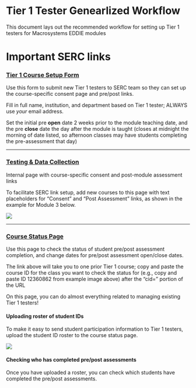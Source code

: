 # Tier 1 Tester Genearlized Workflow
This document lays out the recommended workflow for setting up Tier 1 testers for Macrosystems EDDIE modules



# Important SERC links
### [Tier 1 Course Setup Form](https://serc.carleton.edu/eddie/macrosystems/pilot/course_setup.html)
Use this form to submit new Tier 1 testers to SERC team so they can set up the course-specific consent page and pre/post links.

Fill in full name, institution, and department based on Tier 1 tester; ALWAYS use *your* email address.

Set the initial pre **open** date 2 weeks prior to the module teaching date, and the pre **close** date the day after the module is taught (closes at midnight the morning of date listed, so afternoon classes may have students completing the pre-assessment that day)

***

### [Testing & Data Collection](https://serc.carleton.edu/eddie/macrosystems/pilot/index.html)
Internal page with course-specific consent and post-module assessment links

To facilitate SERC link setup, add new courses to this page with text placeholders for "Consent" and "Post Assessment" links, as shown in the example for Module 3 below. 

![](images/TestingScreenshot.png)

***

### [Course Status Page](https://serc.carleton.edu/admin/assess/generic_course.php?cid=26390341)
Use this page to check the status of student pre/post assessment completion, and change dates for pre/post assessment open/close dates.

The link above will take you to one prior Tier 1 course; copy and paste the course ID for the class you want to check the status for (e.g., copy and paste ID 12360862 from example image above) after the "cid=" portion of the URL

On this page, you can do almost everything related to managing existing Tier 1 testers! 

#### Uploading roster of student IDs
To make it easy to send student participation information to Tier 1 testers, upload the student ID roster to the course status page. 

![](images/UploadRoster.png)

#### Checking who has completed pre/post assessments
Once you have uploaded a roster, you can check which students have completed the pre/post assessments. 

